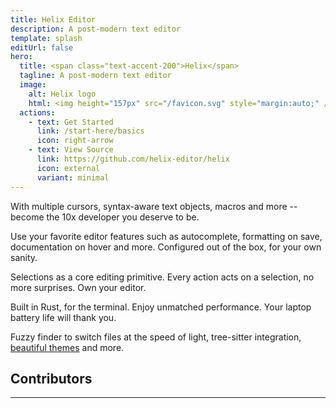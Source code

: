 ```yaml
---
title: Helix Editor
description: A post-modern text editor
template: splash
editUrl: false
hero:
  title: <span class="text-accent-200">Helix</span>
  tagline: A post-modern text editor
  image:
    alt: Helix logo
    html: <img height="157px" src="/favicon.svg" style="margin:auto;" />
  actions:
    - text: Get Started
      link: /start-here/basics
      icon: right-arrow
    - text: View Source
      link: https://github.com/helix-editor/helix
      icon: external
      variant: minimal
---
```



<Hexagons />

<CardGrid stagger>

<Card title="Edit at the Speed of Thought" icon="rocket">

With multiple cursors, syntax-aware text objects, macros and more -- become the 10x developer you deserve to be.

</Card>

<Card title="Language Server Support" icon="open-book">

Use your favorite editor features such as autocomplete, formatting on save, documentation on hover and more. Configured out of the box, for your own sanity.

</Card>

<Card title="Intuitive Editing Model" icon="pencil">

Selections as a core editing primitive. Every action acts on a selection, no more surprises. Own your editor.

</Card>

<Card title="Fast. Efficient. Lightweight." icon="seti:rust">

Built in Rust, for the terminal. Enjoy unmatched performance. Your laptop battery life will thank you.

</Card>

<Card title="Modern Editor Features" icon="setting">

Fuzzy finder to switch files at the speed of light, tree-sitter integration, [beautiful themes](/reference/list-of-themes#list-of-themes) and more.

</Card>

</CardGrid>

<GetStarted />

## Contributors

---

<ContributorList githubRepo="helix-editor/helix" />
